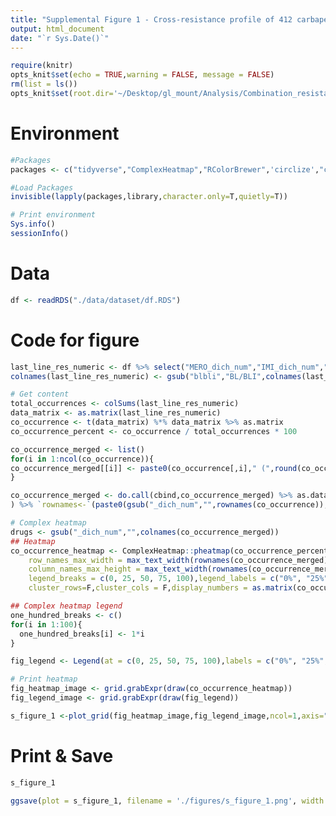 ```yaml
---
title: "Supplemental Figure 1 - Cross-resistance profile of 412 carbapenem-resistant Klebsiella pneumoniae ST258 isolates"
output: html_document
date: "`r Sys.Date()`"
---
```


```r
require(knitr)
opts_knit$set(echo = TRUE,warning = FALSE, message = FALSE) 
rm(list = ls())
opts_knit$set(root.dir='~/Desktop/gl_mount/Analysis/Combination_resistance/pre-intro-blbli-resistance-ms/')
``` 

# Environment
```r
#Packages
packages <- c("tidyverse","ComplexHeatmap","RColorBrewer",'circlize',"cowplot")

#Load Packages
invisible(lapply(packages,library,character.only=T,quietly=T))

# Print environment
Sys.info()
sessionInfo()
``` 

# Data
```r
df <- readRDS("./data/dataset/df.RDS")
```

# Code for figure
```r
last_line_res_numeric <- df %>% select("MERO_dich_num","IMI_dich_num","blbli_dich_num","MVB_dich_num","IR_dich_num","CZA_dich_num","TGC_dich_num","CST_dich_num","AMK_dich_num","PLZ_dich_num") 
colnames(last_line_res_numeric) <- gsub("blbli","BL/BLI",colnames(last_line_res_numeric))

# Get content
total_occurrences <- colSums(last_line_res_numeric) 
data_matrix <- as.matrix(last_line_res_numeric)
co_occurrence <- t(data_matrix) %*% data_matrix %>% as.matrix
co_occurrence_percent <- co_occurrence / total_occurrences * 100 

co_occurrence_merged <- list()
for(i in 1:ncol(co_occurrence)){
co_occurrence_merged[[i]] <- paste0(co_occurrence[,i]," (",round(co_occurrence_percent[,i],1),"%)")
}

co_occurrence_merged <- do.call(cbind,co_occurrence_merged) %>% as.data.frame %>% `colnames<-`(gsub("_dich_num","",colnames(co_occurrence))
) %>% `rownames<-`(paste0(gsub("_dich_num","",rownames(co_occurrence))," Resistant (n = ",total_occurrences,")")) 

# Complex heatmap
drugs <- gsub("_dich_num","",colnames(co_occurrence_merged))
## Heatmap
co_occurrence_heatmap <- ComplexHeatmap::pheatmap(co_occurrence_percent %>% as.matrix,border_color = "black",name ="Cross-Resistance",legend=F,fontsize = 14,
    row_names_max_width = max_text_width(rownames(co_occurrence_merged), gp = gpar(fontsize = 20)),
    column_names_max_height = max_text_width(rownames(co_occurrence_merged), gp = gpar(fontsize = 20)),
    legend_breaks = c(0, 25, 50, 75, 100),legend_labels = c("0%", "25%", "50%", "75%", "100%"),
    cluster_rows=F,cluster_cols = F,display_numbers = as.matrix(co_occurrence_merged),labels_row = rownames(co_occurrence_merged),labels_col = drugs,number_color = "black")

## Complex heatmap legend
one_hundred_breaks <- c()
for(i in 1:100){
  one_hundred_breaks[i] <- 1*i
}  

fig_legend <- Legend(at = c(0, 25, 50, 75, 100),labels = c("0%", "25%", "50%", "75%", "100%"),title = "Cross-Resistance",direction = "horizontal",col_fun = colorRamp2(breaks = one_hundred_breaks,colors = colorRampPalette(rev(brewer.pal(n = 7, name =  "RdYlBu")))(100)), title_gp = gpar(fontsize = 20),labels_gp=gpar(fontsize=18),legend_width = unit(15, "cm"),title_position = 'topcenter')

# Print heatmap
fig_heatmap_image <- grid.grabExpr(draw(co_occurrence_heatmap))
fig_legend_image <- grid.grabExpr(draw(fig_legend))

s_figure_1 <-plot_grid(fig_heatmap_image,fig_legend_image,ncol=1,axis="l", align="hv",rel_heights = c(1,.15))  
```

# Print & Save
```r
s_figure_1
```

```r
ggsave(plot = s_figure_1, filename = './figures/s_figure_1.png', width = 11.5, height = 5.5, bg = "white")
```